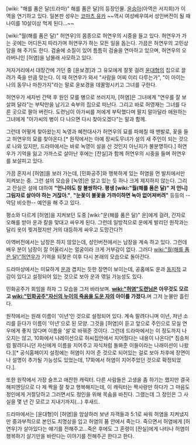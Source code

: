 [wiki: "해를 품은 달(드라마)" 해를 품은 달]의 등장인물. [[윤승아]](아역은 서지희)가 이 역을 연기하고 있다. 일본판 성우는 [[코마츠 유카]]
~~역시 여성배우여서 성인버전이 될 때 나이를 10살이상 먹게 된다...~~

[wiki:"월(해를 품은 달)" 허연우]의 몸종으로 허연우의 시중을 들고 있다. 허연우가 가는 곳에는 어디든지 따라가며 허연우가 하는 모든 일을 돕는다. 가끔은 허연우의 고민상담을 해 주기도 한다. 검술에 소질이 있어 틈틈히 검술을 연마하고 있으며, 허연우의 오라버니인 [허염]을 남몰래 사모하고 있다.

저자거리에서 대장간에 가던 중 [윤보경]과 그 유모에게 잘못 걸려 [[윤대형]]의 집으로 끌려가 죽을 만큼 맞는다. 이 때 허연우가 와서 "사람을 어찌 이리 다루는가", "이 아이는 나의 동무나 마찬가지"라는 말로 윤보경을 데꿀멍시키고 그녀를 구한다. 

허연우가 세자빈 간택 후 원인 모를 병으로 쓰러지자, [허염]은 그녀에게 "연우를 잘 보살펴 달라"는 부탁만을 남기고 숙부의 집으로 떠난다. 그리고 바로 허영재는 그녀를 다른 곳으로 팔아 버린다. 도련님이 아가씨를 저에게 부탁했다며 팔지 말아달라 애원하는 그녀에게 "아가씨의 병이 다 나으면 다시 찾아오겠다"는 말과 함께.

그런데 어떻게 찾아왔는지 녹영과 혜천대사가 허연우의 묘를 파헤칠 때 맨발로, 꽃을 들고 허연우의 묘를 찾아온다.[* 원작에서는 아예 장씨도무녀가 설의 새 주인이 되는 것으로 나와 있지만, 드라마에서는 바로 녹영이 설을 산 것인지 아닌지가 불분명하다.] 허연우가 기억을 잃고 가까스로 살아난 후에는 [잔실]과 함께 허연우의 시중을 들며 허연우를 보살피고 있다. 

가끔 혼자서 [허염]을 보러 가는데, [민화공주]와 행복하게 있는 허염을 먼 발치에서만 지켜보는 중. 그런 설의 모습을 [녹영]은 알고 있는 듯 하나 크게 제지하지 않는다. 그리고 잔실은 설에 대하여 '''"언니야도 참 불쌍하다. 평생 [wiki:"월(해를 품은 달)" 저 언니] 그림자로 살아야 하는 거잖아."''', '''"눈꽃이 불꽃을 가까이하면 녹아 없어져버려"''' 등등의 --악담 비슷한-- 예언을 해 주고 있다.

평소와 다르게 [허염]을 지켜보던 도중 [wiki:"운(해를 품은 달)" 운]에게 걸려, 간자로 오해를 받아 운과 칼을 맞대고 싸우게 된다. 그런데 일방적으로 운에게 발리던 원작과는 달리 옷이 찢겨졌지만 거의 대등하게 싸우고 도망간다?!

아역버전에서는 남장은 하지 않았는데, 성인버전에서는 남장을 계속 하고 있다. 그런데 배우 분이 남장이 잘 어울리시는 얼굴이라 크게 거부감이 없다. 그러다 [[wiki:"월(해를 품은 달)"허연우]]가 기억을 되찾은 이후 다시 본래의 모습으로 돌아간다.

드라마상에서는 미묘하게 [[운]]과 겹치는 듯한 장면이 보이는데, 공홈에도 운과 [[동지]]적 교감이 있다고 설정되어 있는 것으로 보아 운과 엮일 가능성도 있다.

민화공주가 회임을 하자 그 모습을 그저 바라보며. '''[[wiki:"허염"도련님]]은 아무것도 모르고 [[wiki:"민화공주"자신의 누이의 죽음을 도운 자]]의 아이를 가졌다.'''며 그저 눈물만 흘린다.

원작에서는 원래 이름이 '이년'인 것으로 설정되어 있다. 계속 팔려다니며 이년, 저년 소리를 듣다가 이름이 '이년'으로 된 모양. 그것을 [허염]이 듣고 앞으로 주인으로 모실 연우에게 좋지 않다며 이름을 '설'로 바꿔준 것이다. 그런데 드라마에서는 이 정도까지 나오지는 않고, 10화에서 나레이션으로 허씨집안에서 지어줬다는 내용이 나온다[* 짐승처럼 팔려다니던 자신에게 이름을 지어주고 자식처럼 돌봐준 이들이라는 나래이션이 나왔다.][* 공식홈페이지 설정에는 허염이 지어 준 것으로 되어있는 걸로 보아 차후에 장면이나 설명이 추가될 가능성도 있었는데, 17화에서 허염이 지어주었던 것으로 확정되었다.].

또한 원작에서 가장 슬프고 애잔한 캐릭터. 다른 사람들은 고생을 좀 하기는 했지만 결국 해피엔딩으로 다 제 짝을 잘 찾고 행복해지는데, 이 캐릭터는 짝사랑만 하다가 그 마음도 정인에게 거절당하고 그러면서도 정인을 위해 목숨을 바친다. 그랬는데 그 정인은 그 사실을 몇 년 간 모르고 지내기까지(...) 후새드.

드라마에서는 [윤대형]이 [허염]을 암살하러 보낸 자객들과 5:1로 싸워 허염을 지켜냈지만 중과부적으로 본인도 치명상을 입고 허염의 품 안에서 죽는다. 죽으면서 허염에게 [허연우]가 살아있다는 얘기를 전해주고...죽은 후에도 그 혼령이 [잔실]에게 나타나 허염이 행복하기 살기만을 바란다는 이야기를 전해주곤 한다고 한다. 
